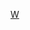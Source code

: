 <noinclude>{{NoteTA|G1=Music}}</noinclude>{{sidebar
| name = Wagner operas
| title = '''[[理查德·瓦格纳]]的樂劇作品'''
| image = [[File:RichardWagner.jpg|100px]]
| titlestyle = background: silver; font-size: 115%;
| contentstyle = text-align:left;
| contentclass = plainlist
| content1 =
* {{link-de|婚礼 (歌剧)|Die Hochzeit（Oper）|婚禮}}（1832）
* {{le|仙女 (歌剧)|Die Feen|仙女}}（1833）
* {{le|禁恋 (歌剧)|Das Liebesverbot|禁恋}}（1836）
* [[黎恩济]]（1840）
* [[漂泊的荷蘭人 (歌劇)|漂泊的荷蘭人]]（1843）
* [[唐懷瑟 (歌劇)|唐懷瑟]]（1845）
* [[罗恩格林]]（1848）
* [[特里斯坦与伊索尔德|崔斯坦與伊索德]]（1859）
* [[纽伦堡的名歌手]]（1867）
* [[尼伯龙根的指环]]：[[萊茵的黃金]]（1869）
* [[尼伯龙根的指环]]：[[女武神 (歌劇)|女武神]]（1870）
* [[尼伯龙根的指环]]：[[齊格弗里德 (歌劇)|齊格菲]]（1871）
* [[尼伯龙根的指环]]：[[诸神的黄昏 (歌剧)|诸神的黄昏]]（1874）
* [[尼伯龙根的指环]]：[[拜罗伊特音乐节|音樂節]]總版（1876）
* [[帕西法尔]]（1882）
}}<noinclude>
[[Category:歌劇模板|W]]
[[Category:瓦格纳歌剧| ]]
</noinclude>